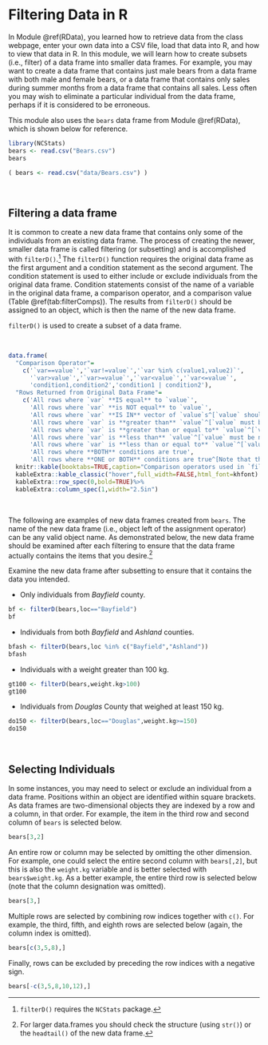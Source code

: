 # Filtering Data in R {#RFilter}
In Module \@ref(RData), you learned how to retrieve data from the class webpage, enter your own data into a CSV file, load that data into R, and how to view that data in R. In this module, we will learn how to create subsets (i.e., filter) of a data frame into smaller data frames. For example, you may want to create a data frame that contains just male bears from a data frame with both male and female bears, or a data frame that contains only sales during summer months from a data frame that contains all sales. Less often you may wish to eliminate a particular individual from the data frame, perhaps if it is considered to be erroneous.

This module also uses the `bears` data frame from Module \@ref(RData), which is shown below for reference.

```r
library(NCStats)
bears <- read.csv("Bears.csv")
bears
```
```r
( bears <- read.csv("data/Bears.csv") )
```

&nbsp;

## Filtering a data frame
It is common to create a new data frame that contains only some of the individuals from an existing data frame. The process of creating the newer, smaller data frame is called filtering (or subsetting) and is accomplished with `filterD()`.^[`filterD()` requires the `NCStats` package.] The `filterD()` function requires the original data frame as the first argument and a condition statement as the second argument. The condition statement is used to either include or exclude individuals from the original data frame. Condition statements consist of the name of a variable in the original data frame, a comparison operator, and a comparison value (Table \@ref(tab:filterComps)). The results from `filterD()` should be assigned to an object, which is then the name of the new data frame.

::: {.tip data-latex=''}
`filterD()` is used to create a subset of a data frame.
:::

&nbsp;

```r
data.frame(
  "Comparison Operator"=
    c('`var==value`','`var!=value`','`var %in% c(value1,value2)`',
      '`var>value`','`var>=value`','`var<value`','`var<=value`',
      'condition1,condition2','condition1 | condition2'),
  "Rows Returned from Original Data Frame"=
    c('All rows where `var` **IS equal** to `value`',
      'All rows where `var` **is NOT equal** to `value`',
      'All rows where `var` **IS IN** vector of `value`s^[`value` should be a character, factor, or integer.]',
      'All rows where `var` is **greater than** `value`^[`value` must be numeric.]',
      'All rows where `var` is **greater than or equal to** `value`^[`value` must be numeric.]',
      'All rows where `var` is **less than** `value`^[`value` must be numeric.]',
      'All rows where `var` is **less than or equal to** `value`^[`value` must be numeric.]',
      'All rows where **BOTH** conditions are true',
      'All rows where **ONE or BOTH** conditions are true^[Note that this "or" operator is a "vertical line"" which is typed with the shift-backslash key.]'),check.names=FALSE) %>%
  knitr::kable(booktabs=TRUE,caption="Comparison operators used in `filterD()` and their results. Note that `var` generically represents a variable in the original data frame and `value` is a generic value or level. Both `var` and `val` would be replaced with specific items (see examples in main text).") %>%
  kableExtra::kable_classic("hover",full_width=FALSE,html_font=khfont) %>%
  kableExtra::row_spec(0,bold=TRUE)%>%
  kableExtra::column_spec(1,width="2.5in")
```

&nbsp;

The following are examples of new data frames created from `bears`. The name of the new data frame (i.e., object left of the assignment operator) can be any valid object name. As demonstrated below, the new data frame should be examined after each filtering to ensure that the data frame actually contains the items that you desire.^[For larger data.frames you should check the structure (using `str()`) or the `headtail()` of the new data frame.]

::: {.tip data-latex=''}
Examine the new data frame after subsetting to ensure that it contains the data you intended.
:::

* Only individuals from *Bayfield* county.

```r
bf <- filterD(bears,loc=="Bayfield")
bf
```

* Individuals from both *Bayfield* and *Ashland* counties.

```r
bfash <- filterD(bears,loc %in% c("Bayfield","Ashland"))
bfash
```

* Individuals with a weight greater than 100 kg.

```r
gt100 <- filterD(bears,weight.kg>100)
gt100
```

* Individuals from *Douglas* County that weighed at least 150 kg.

```r
do150 <- filterD(bears,loc=="Douglas",weight.kg>=150)
do150
```

&nbsp;

## Selecting Individuals
In some instances, you may need to select or exclude an individual from a data frame. Positions within an object are identified within square brackets. As data frames are two-dimensional objects they are indexed by a row and a column, in that order. For example, the item in the third row and second column of `bears` is selected below.

```r
bears[3,2]
```

An entire row or column may be selected by omitting the other dimension. For example, one could select the entire second column with `bears[,2]`, but this is also the `weight.kg` variable and is better selected with `bears$weight.kg`. As a better example, the entire third row is selected below (note that the column designation was omitted).

```r
bears[3,]
```

Multiple rows are selected by combining row indices together with `c()`. For example, the third, fifth, and eighth rows are selected below (again, the column index is omitted).

```r
bears[c(3,5,8),]
```

Finally, rows can be excluded by preceding the row indices with a negative sign.

```r
bears[-c(3,5,8,10,12),]
```
